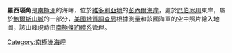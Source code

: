 {{coord|70|28|S|162|46|E|display=title}}

'''羅西瑙角'''是[[南極洲|南極洲]]的海岬，位於[[維多利亞地|維多利亞地]]的[[彭內爾海岸|彭內爾海岸]]，處於[[巴伯冰川|巴伯冰川]]東岸，屬於[[鮑爾斯山脈|鮑爾斯山脈]]的一部分，[[美國地質調查局|美國地質調查局]]根據測量和該國海軍的空中照片繪入地圖，該山峰現時由[[南極條約體系|南極條約體系]]管理。

{{Antarctica-geo-stub}}
[[Category:南極洲海岬|Category:南極洲海岬]]